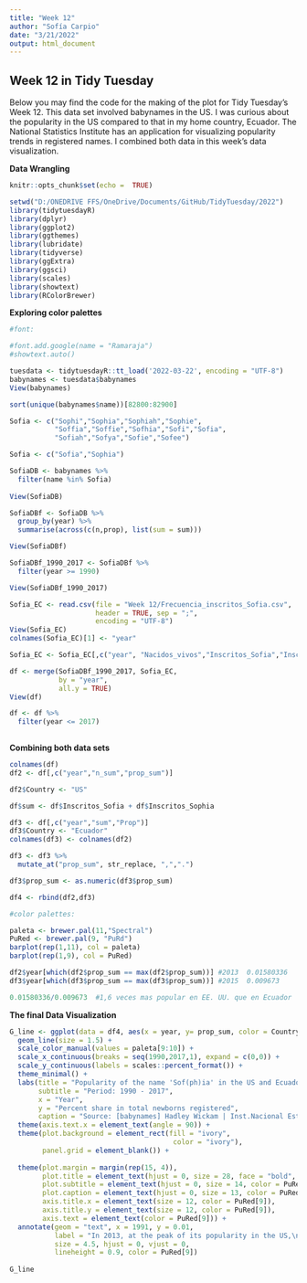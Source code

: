 ```yaml
---
title: "Week 12"
author: "Sofía Carpio"
date: "3/21/2022"
output: html_document
---
```


## Week 12 in Tidy Tuesday

Below you may find the code for the making of the plot for Tidy Tuesday's Week 12. This data set involved babynames in the US. I was curious about the popularity in the US compared to that in my home country, Ecuador. The National Statistics Institute has an application for visualizing popularity trends in registered names. I combined both data in this week's data visualization. 

**Data Wrangling **

```r
knitr::opts_chunk$set(echo =  TRUE)

setwd("D:/ONEDRIVE FFS/OneDrive/Documents/GitHub/TidyTuesday/2022")
library(tidytuesdayR)
library(dplyr)
library(ggplot2)
library(ggthemes)
library(lubridate)
library(tidyverse)
library(ggExtra)
library(ggsci)
library(scales)
library(showtext)
library(RColorBrewer)


```

**Exploring color palettes**

```r

#font:

#font.add.google(name = "Ramaraja")
#showtext.auto()

tuesdata <- tidytuesdayR::tt_load('2022-03-22', encoding = "UTF-8")
babynames <- tuesdata$babynames
View(babynames)

sort(unique(babynames$name))[82800:82900]

Sofia <- c("Sophi","Sophia","Sophiah","Sophie",
           "Soffia","Soffie","Sofhia","Sofi","Sofia",
           "Sofiah","Sofya","Sofie","Sofee")

Sofia <- c("Sofia","Sophia")

SofiaDB <- babynames %>%
  filter(name %in% Sofia)
 
View(SofiaDB)

SofiaDBf <- SofiaDB %>%
  group_by(year) %>%
  summarise(across(c(n,prop), list(sum = sum)))

View(SofiaDBf)

SofiaDBf_1990_2017 <- SofiaDBf %>%
  filter(year >= 1990)

View(SofiaDBf_1990_2017)

Sofia_EC <- read.csv(file = "Week 12/Frecuencia_inscritos_Sofia.csv", 
                     header = TRUE, sep = ";",
                     encoding = "UTF-8")
View(Sofia_EC)
colnames(Sofia_EC)[1] <- "year"

Sofia_EC <- Sofia_EC[,c("year", "Nacidos_vivos","Inscritos_Sofia","Inscritos_Sophia","Prop","Prop_mujeres")]

df <- merge(SofiaDBf_1990_2017, Sofia_EC, 
            by = "year", 
            all.y = TRUE)
View(df)

df <- df %>%
  filter(year <= 2017)
  
```

**Combining both data sets**

```r



colnames(df)
df2 <- df[,c("year","n_sum","prop_sum")]

df2$Country <- "US"

df$sum <- df$Inscritos_Sofia + df$Inscritos_Sophia

df3 <- df[,c("year","sum","Prop")]
df3$Country <- "Ecuador"
colnames(df3) <- colnames(df2)

df3 <- df3 %>%
  mutate_at("prop_sum", str_replace, ",",".")

df3$prop_sum <- as.numeric(df3$prop_sum)

df4 <- rbind(df2,df3)

#color palettes:

paleta <- brewer.pal(11,"Spectral")
PuRed <- brewer.pal(9, "PuRd")
barplot(rep(1,11), col = paleta)
barplot(rep(1,9), col = PuRed)

df2$year[which(df2$prop_sum == max(df2$prop_sum))] #2013  0.01580336
df3$year[which(df3$prop_sum == max(df3$prop_sum))] #2015  0.009673

0.01580336/0.009673  #1,6 veces mas popular en EE. UU. que en Ecuador


```

**The final Data Visualization**

```r

G_line <- ggplot(data = df4, aes(x = year, y= prop_sum, color = Country)) +
  geom_line(size = 1.5) +
  scale_color_manual(values = paleta[9:10]) +
  scale_x_continuous(breaks = seq(1990,2017,1), expand = c(0,0)) +
  scale_y_continuous(labels = scales::percent_format()) +
  theme_minimal() +
  labs(title = "Popularity of the name 'Sof(ph)ia' in the US and Ecuador",
       subtitle = "Period: 1990 - 2017",
       x = "Year",
       y = "Percent share in total newborns registered",
       caption = "Source: [babynames] Hadley Wickam | Inst.Nacional Estadística y Censos (Ecuador)\nPlot: Sofía Carpio @Sofl77\n \nNote: The US data provides the 'Proportion of total births for that year' while the Ecuadorian data takes into account newborns registered in the same year of birth.\nOther statistics include babies registered up until the end of the following year, or any year.") +
  theme(axis.text.x = element_text(angle = 90)) +
  theme(plot.background = element_rect(fill = "ivory",
                                        color = "ivory"),
        panel.grid = element_blank()) +
  
  theme(plot.margin = margin(rep(15, 4)),
        plot.title = element_text(hjust = 0, size = 28, face = "bold", color = PuRed[9]),
        plot.subtitle = element_text(hjust = 0, size = 14, color = PuRed[9]),
        plot.caption = element_text(hjust = 0, size = 13, color = PuRed[9]),
        axis.title.x = element_text(size = 12, color = PuRed[9]),
        axis.title.y = element_text(size = 12, color = PuRed[9]),
        axis.text = element_text(color = PuRed[9])) +
  annotate(geom = "text", x = 1991, y = 0.01,
           label = "In 2013, at the peak of its popularity in the US,\nthe name Sofia (& Sophia) accounted for 1,58% of all\nregistered babynames. In Ecuador, it reached its peak two years later\nand comprised 0.97% of all registered babynames.\nAt its height, the name was 1.6 times more popular in\nthe US than in Ecuador.",
           size = 4.5, hjust = 0, vjust = 0,
           lineheight = 0.9, color = PuRed[9])
  
G_line





```

